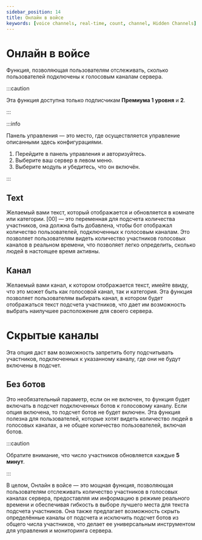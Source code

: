 ```yaml
---
sidebar_position: 14
title: Онлайн в войсе
keywords: [voice channels, real-time, count, channel, Hidden Channels] 
---
```



# Онлайн в войсе

Функция, позволяющая пользователям отслеживать, сколько пользователей подключены к голосовым каналам сервера. 

:::caution 

Эта функция доступна только подписчикам **Премиума 1 уровня** и **2**.

:::

:::info

Панель управления — это место, где осуществляется управление описанными здесь конфигурациями.

1. Перейдите в панель управления и авторизуйтесь. 
2. Выберите ваш сервер в левом меню.
3. Выберите модуль и убедитесь, что он включён. 

:::

## Text

Желаемый вами текст, который отображается и обновляется в комнате или категории. [00] — это переменная для подсчета количества участников, она должна быть добавлена, чтобы бот отображал количество пользователей, подключенных к голосовым каналам. Это позволяет пользователям видеть количество участников голосовых каналов в реальном времени, что позволяет легко определить, сколько людей в настоящее время активны.

## Канал

Желаемый вами канал, к котором отображается текст, имейте ввиду, что это может быть как голосовой канал, так и категория. Эта функция позволяет пользователям выбирать канал, в котором будет отображаться текст подсчета участников, что дает им возможность выбрать наилучшее расположение для своего сервера.

# Скрытые каналы

Эта опция даст вам возможность запретить боту подсчитывать участников, подключенных к указанному каналу, где они не будут включены в подсчет. 

## Без ботов

Это необязательный параметр, если он не включен, то функция будет включать в подсчет подключенных ботов к голосовому каналу. Если опция включена, то подсчет ботов не будет включен. Эта функция полезна для пользователей, которые хотят видеть количество людей в голосовых каналах, а не общее количество пользователей, включая ботов.

:::caution 

Обратите внимание, что число участников обновляется каждые **5 минут**.

:::

В целом, Онлайн в войсе — это мощная функция, позволяющая пользователям отслеживать количество участников в голосовых каналах сервера, предоставляя им информацию в режиме реального времени и обеспечивая гибкость в выборе лучшего места для текста подсчета участников. Она также предлагает возможность скрыть определённые каналы от подсчета и исключить подсчет ботов из общего числа участников, что делает ее универсальным инструментом для управления и мониторинга сервера.




